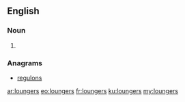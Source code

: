 ==English==

===Noun===
{{head|en|plural}}

# {{plural of|lounger|lang=en}}

===Anagrams===
* [[regulons#English|regulons]]

[[ar:loungers]]
[[eo:loungers]]
[[fr:loungers]]
[[ku:loungers]]
[[my:loungers]]